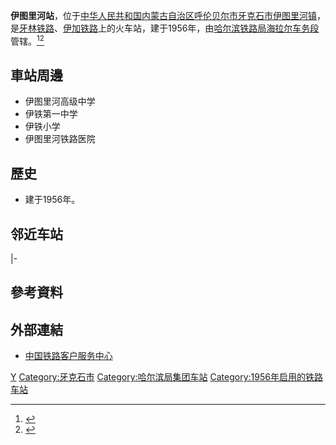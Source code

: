 {{noteTA
|1=zh-cn:始发车次; zh-hk:列車班次;
|2=zh-cn:车次; zh-hk:班次;
}}
{{Infobox China railway station
|车站名称 = 伊图里河站
|图片 = 4182 Train at Yitulihe Railway Station.jpg
|图片介绍 = 伊圖里河站站牌(2018年8月)
|其他名称 = 
|车站拼音 = Yitulihe
|英文名称 = Yitulihe Railway Station
|车站代码 = 58298<ref>{{cite book|title=中华人民共和国铁路车站代码（GB/T 10302-2010）|publisher=中国标准出版社|year=2010|isbn=155066140495|ignore-isbn-error=true|pages=44}}</ref>
|电报码 = YEX
|拼音码 = YTH
|车站类型 = 客货运站
|车站地址 = [[内蒙古自治区|内蒙古自治区]][[呼伦贝尔市|呼伦贝尔市]][[牙克石市|牙克石市]][[伊图里河镇|伊图里河镇]]
|坐标 = {{coord|50.627514|N|121.544722|E|display=inline,title}}
|归属 = [[哈尔滨铁路局|哈尔滨铁路局]][[海拉尔车务段|海拉尔车务段]]
|线路 = [[牙林铁路|牙林铁路]]、[[伊加铁路|伊加铁路]]
|车站等级 = [[二等站_(中铁)|二等站]]
|使用状态 = 运营中
|月台数目 = 
|股道数目 = 
}}
'''伊图里河站'''，位于[[中华人民共和国|中华人民共和国]][[内蒙古自治区|内蒙古自治区]][[呼伦贝尔市|呼伦贝尔市]][[牙克石市|牙克石市]][[伊图里河镇|伊图里河镇]]，是[[牙林铁路|牙林铁路]]、[[伊加铁路|伊加铁路]]上的火车站，建于1956年，由[[哈尔滨铁路局|哈尔滨铁路局]][[海拉尔车务段|海拉尔车务段]]管辖。<ref>{{Cite web |url=http://search.huochepiao.com/huochezhan/jieshao/3028.htm |title=伊图里河火车站介绍 |accessdate=2018-02-09 |archive-date=2018-02-09 |archive-url=https://web.archive.org/web/20180209122244/http://search.huochepiao.com/huochezhan/jieshao/3028.htm |dead-url=no }}</ref><ref>{{cite news|author=刘雅华|coauthors=焦钰芹|url=http://hlj.people.com.cn/n/2014/1028/c349241-22741834.html|title=海拉尔车务段积极迎战首场风雪|publisher=[[哈尔滨铁路局|哈尔滨铁路局]]|date=2014-10-28|accessdate=2016-09-29|archive-date=2016-10-02|archive-url=https://web.archive.org/web/20161002083546/http://hlj.people.com.cn/n/2014/1028/c349241-22741834.html|dead-url=no}}</ref>

==車站周邊==
* 伊图里河高级中学
* 伊铁第一中学
* 伊铁小学
* 伊图里河铁路医院

==歷史==
* 建于1956年。
==邻近车站==
{{start rail box|[[中国铁路|中国铁路]]}}
{{s-inop|[[道木达站|道木达站]]|{{站|牙克石}}方向}}
{{s-line|[[牙林铁路|牙林铁路]]<br />← 11km 伊图里河站 11km →}}
{{s-inop|[[哈达站|哈达站]]|{{站|满归}}方向}}
|-
{{terminus}}
{{s-line|[[伊加铁路|伊加铁路]]<br />{{0}}{{0}} {{0}}{{0}}{{0}} 伊图里河站 5km →}}
{{s-inop|[[伊东站_(内蒙古自治区)|伊东站]]|{{站|加格达奇}}方向}}
{{end box}}
==參考資料==
{{reflist}}
==外部連結==
* [http://www.12306.cn/mormhweb/ 中国铁路客户服务中心]{{Wayback|url=http://www.12306.cn/mormhweb/ |date=20180205163941 }}
{{China-rail-stub}}
{{牙林铁路}}
{{伊加铁路}}
[[Category:呼伦贝尔市铁路车站|Y]]
[[Category:牙克石市|Category:牙克石市]]
[[Category:哈尔滨局集团车站|Category:哈尔滨局集团车站]]
[[Category:1956年启用的铁路车站|Category:1956年启用的铁路车站]]